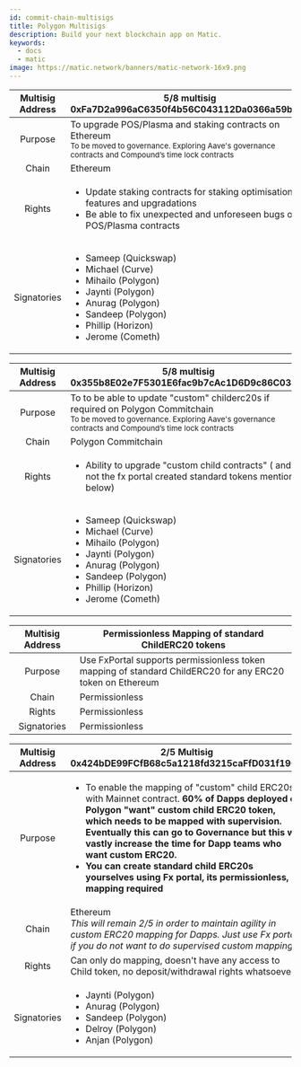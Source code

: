 ```yaml
---
id: commit-chain-multisigs
title: Polygon Multisigs
description: Build your next blockchain app on Matic.
keywords:
  - docs
  - matic
image: https://matic.network/banners/matic-network-16x9.png 
---
```




| Multisig Address  | **5/8 multisig <br/>0xFa7D2a996aC6350f4b56C043112Da0366a59b74c**                                 |
|:--------------:|----------------------------------------|
| Purpose  | To upgrade POS/Plasma and staking contracts on Ethereum <br/> <sub>To be moved to governance. Exploring Aave's governance contracts and Compound’s time lock contracts</sub>  <br/>|
| Chain      | Ethereum                                 |
| Rights    |<ul> <li>Update staking contracts for staking optimisations, features and upgradations </li> <li>Be able to fix unexpected and unforeseen bugs on POS/Plasma contracts</li></ul>|
| Signatories    |<ul><li> Sameep (Quickswap) </li> <li>Michael (Curve) </li> <li>Mihailo (Polygon) </li> <li>Jaynti (Polygon) </li> <li>Anurag (Polygon) </li> <li>Sandeep (Polygon) </li> <li>Phillip (Horizon) </li> <li>Jerome (Cometh)  </li></ul>|



| Multisig Address  | **5/8 multisig <br/> 0x355b8E02e7F5301E6fac9b7cAc1D6D9c86C0343f**                                 |
|:--------------:|----------------------------------------|
| Purpose  | To to be able to update "custom" childerc20s if required on Polygon Commitchain <br/> <sub>To be moved to governance. Exploring Aave's governance contracts and Compound’s time lock contracts</sub>   <br/>|
| Chain      | Polygon Commitchain                                 |
| Rights    |<ul> <li>Ability to upgrade "custom child contracts" ( and not the fx portal created standard tokens mentioned below) </li> </ul>|
| Signatories    |<ul><li> Sameep (Quickswap) </li> <li>Michael (Curve) </li> <li>Mihailo (Polygon) </li> <li>Jaynti (Polygon) </li> <li>Anurag (Polygon) </li> <li>Sandeep (Polygon) </li> <li>Phillip (Horizon) </li> <li>Jerome (Cometh)  </li></ul>|

| Multisig Address  | **Permissionless Mapping of standard ChildERC20 tokens**                                 |
|:--------------:|----------------------------------------|
| Purpose  | Use FxPortal supports permissionless token mapping of standard ChildERC20 for any ERC20 token on Ethereum|
| Chain      | Permissionless                             |
| Rights    |Permissionless|
| Signatories    |Permissionless|



| Multisig Address  | **2/5 Multisig <br/> 0x424bDE99FCfB68c5a1218fd3215caFfD031f19C4** |
|:--------------:|----------------------------------------|
| Purpose  | <ul><li>To enable the mapping of "custom" child ERC20s with Mainnet contract. **60% of Dapps deployed on Polygon "want" custom child ERC20 token, which needs to be mapped with supervision. Eventually this can go to Governance but this will vastly increase the time for Dapp teams who want custom ERC20.**</li> <li> **You can create standard child ERC20s yourselves using Fx portal, its permissionless, no mapping required**</li></ul>|
| Chain      | Ethereum <br/> *This will remain 2/5 in order to maintain agility in custom ERC20 mapping for Dapps. Just use Fx portal if you do not want to do supervised custom mapping*                            |
| Rights    |Can only do mapping, doesn't have any access to Child token, no deposit/withdrawal rights whatsoever|
| Signatories    |<ul> <li>Jaynti (Polygon) </li> <li>Anurag (Polygon) </li> <li>Sandeep (Polygon) </li> <li>Delroy (Polygon) </li> <li>Anjan (Polygon)  </li></ul>|


